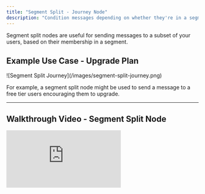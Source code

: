 ```yaml
---
title: "Segment Split - Journey Node"
description: "Condition messages depending on whether they're in a segment."
---
```


Segment split nodes are useful for sending messages to a subset of your users, based on their membership in a segment.

## Example Use Case - Upgrade Plan

<Frame>
![Segment Split Journey](/images/segment-split-journey.png)
</Frame>

For example, a segment split node might be used to send a message to a free tier users encouraging them to upgrade.

---

## Walkthrough Video - Segment Split Node

<iframe
  className="w-full aspect-video"
  src="https://www.youtube.com/embed/tFOiyIaeaTc?si=SKh3Z4N0UNj76xiW"
  title="Adding Segment Splits to User Journeys to Automate Email, SMS, WhatsApp, and more"
  frameBorder="0"
  allow="accelerometer; autoplay; clipboard-write; encrypted-media; gyroscope; picture-in-picture"
  allowFullScreen
></iframe>
